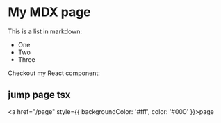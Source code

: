 
# My MDX page

This is a list in markdown:

- One
- Two
- Three

Checkout my React component:

<Title>
  Title React component
</Title>

## jump page tsx
<a href="/page" style={{ backgroundColor: '#fff', color: '#000' }}>page</a>